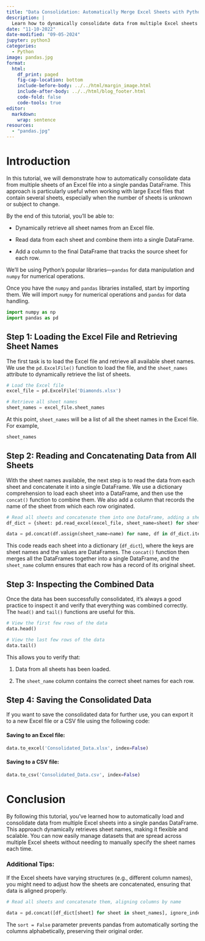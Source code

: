 ```yaml
---
title: "Data Consolidation: Automatically Merge Excel Sheets with Python"
description: |
  Learn how to dynamically consolidate data from multiple Excel sheets into a single pandas DataFrame using Python. This tutorial covers automating sheet retrieval, merging data efficiently, and tracking source sheets—all while simplifying your data processing workflow. Perfect for streamlining recurring reports and handling complex datasets!
date: "11-10-2022"
date-modified: "09-05-2024"
jupyter: python3
categories: 
  - Python
image: pandas.jpg
format:
  html:
    df_print: paged
    fig-cap-location: bottom
    include-before-body: ../../html/margin_image.html
    include-after-body: ../../html/blog_footer.html
    code-fold: false
    code-tools: true
editor: 
  markdown: 
    wrap: sentence
resources: 
  - "pandas.jpg"
---
```


# Introduction

In this tutorial, we will demonstrate how to automatically consolidate data from multiple sheets of an Excel file into a single pandas DataFrame.
This approach is particularly useful when working with large Excel files that contain several sheets, especially when the number of sheets is unknown or subject to change.

By the end of this tutorial, you'll be able to:

-   Dynamically retrieve all sheet names from an Excel file.

-   Read data from each sheet and combine them into a single DataFrame.

-   Add a column to the final DataFrame that tracks the source sheet for each row.

We'll be using Python's popular libraries—`pandas` for data manipulation and `numpy` for numerical operations.

Once you have the `numpy` and `pandas` libraries installed, start by importing them.
We will import `numpy` for numerical operations and `pandas` for data handling.

```python
import numpy as np
import pandas as pd
```

## Step 1: Loading the Excel File and Retrieving Sheet Names

The first task is to load the Excel file and retrieve all available sheet names.
We use the `pd.ExcelFile()` function to load the file, and the `sheet_names` attribute to dynamically retrieve the list of sheets.

```python
# Load the Excel file
excel_file = pd.ExcelFile('Diamonds.xlsx')

# Retrieve all sheet names
sheet_names = excel_file.sheet_names

```

At this point, `sheet_names` will be a list of all the sheet names in the Excel file.
For example,

```python
sheet_names
```

## Step 2: Reading and Concatenating Data from All Sheets

With the sheet names available, the next step is to read the data from each sheet and concatenate it into a single DataFrame.
We use a dictionary comprehension to load each sheet into a DataFrame, and then use the `concat()` function to combine them.
We also add a column that records the name of the sheet from which each row originated.

```python
# Read all sheets and concatenate them into one DataFrame, adding a sheet_name column
df_dict = {sheet: pd.read_excel(excel_file, sheet_name=sheet) for sheet in sheet_names}

data = pd.concat(df.assign(sheet_name=name) for name, df in df_dict.items())
```

This code reads each sheet into a dictionary (`df_dict`), where the keys are sheet names and the values are DataFrames.
The `concat()` function then merges all the DataFrames together into a single DataFrame, and the `sheet_name` column ensures that each row has a record of its original sheet.

## Step 3: Inspecting the Combined Data

Once the data has been successfully consolidated, it's always a good practice to inspect it and verify that everything was combined correctly.
The `head()` and `tail()` functions are useful for this.

```python
# View the first few rows of the data
data.head()
```

```python
# View the last few rows of the data
data.tail()
```

This allows you to verify that:

1.  Data from all sheets has been loaded.

2.  The `sheet_name` column contains the correct sheet names for each row.

## Step 4: Saving the Consolidated Data

If you want to save the consolidated data for further use, you can export it to a new Excel file or a CSV file using the following code:

#### Saving to an Excel file:

```python
data.to_excel('Consolidated_Data.xlsx', index=False)
```

#### Saving to a CSV file:

```python
data.to_csv('Consolidated_Data.csv', index=False)
```

# Conclusion

By following this tutorial, you’ve learned how to automatically load and consolidate data from multiple Excel sheets into a single pandas DataFrame.
This approach dynamically retrieves sheet names, making it flexible and scalable.
You can now easily manage datasets that are spread across multiple Excel sheets without needing to manually specify the sheet names each time.

### Additional Tips:

If the Excel sheets have varying structures (e.g., different column names), you might need to adjust how the sheets are concatenated, ensuring that data is aligned properly.

```python

# Read all sheets and concatenate them, aligning columns by name

data = pd.concat([df_dict[sheet] for sheet in sheet_names], ignore_index=True, sort=False)


```

The `sort = False` parameter prevents pandas from automatically sorting the columns alphabetically, preserving their original order.
